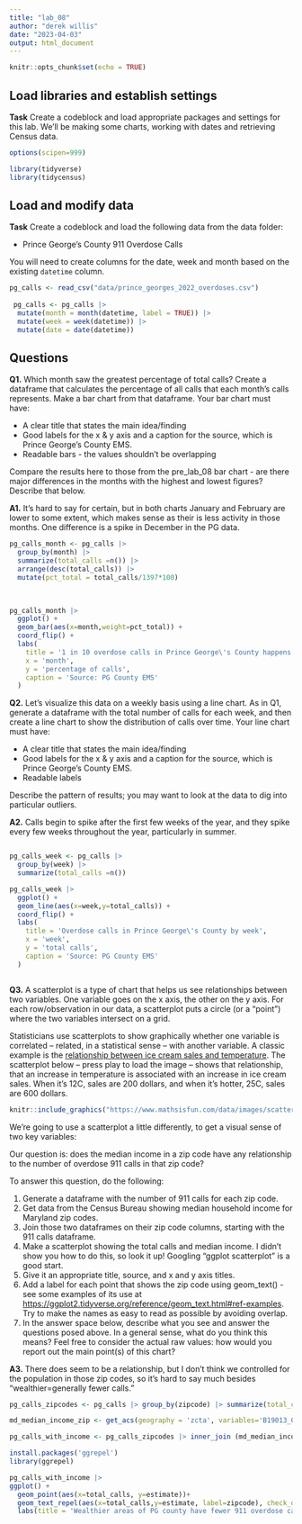 ```yaml
---
title: "lab_08"
author: "derek willis"
date: "2023-04-03"
output: html_document
---
```


```r
knitr::opts_chunk$set(echo = TRUE)
```

## Load libraries and establish settings

**Task** Create a codeblock and load appropriate packages and settings for this lab. We'll be making some charts, working with dates and retrieving Census data.

```r
options(scipen=999)

library(tidyverse)
library(tidycensus)
```

## Load and modify data

**Task** Create a codeblock and load the following data from the data folder:

-   Prince George's County 911 Overdose Calls

You will need to create columns for the date, week and month based on the existing `datetime` column.

```r
pg_calls <- read_csv("data/prince_georges_2022_overdoses.csv")
 
 pg_calls <- pg_calls |>
  mutate(month = month(datetime, label = TRUE)) |> 
  mutate(week = week(datetime)) |> 
  mutate(date = date(datetime))

```

## Questions

**Q1.** Which month saw the greatest percentage of total calls? Create a dataframe that calculates the percentage of all calls that each month's calls represents. Make a bar chart from that dataframe. Your bar chart must have:

-   A clear title that states the main idea/finding
-   Good labels for the x & y axis and a caption for the source, which is Prince George's County EMS.
-   Readable bars - the values shouldn't be overlapping

Compare the results here to those from the pre_lab_08 bar chart - are there major differences in the months with the highest and lowest figures? Describe that below.

**A1.** It's hard to say for certain, but in both charts January and February are lower to some extent, which makes sense as their is less activity in those months. One difference is a spike in December in the PG data.

```r
pg_calls_month <- pg_calls |>
  group_by(month) |>
  summarize(total_calls =n()) |>
  arrange(desc(total_calls)) |>
  mutate(pct_total = total_calls/1397*100)
  
  

```

```r
pg_calls_month |>
  ggplot() +
  geom_bar(aes(x=month,weight=pct_total)) +
  coord_flip() +
  labs(
    title = '1 in 10 overdose calls in Prince George\'s County happens in December',
    x = 'month',
    y = 'percentage of calls',
    caption = 'Source: PG County EMS'
  )
```

**Q2.** Let's visualize this data on a weekly basis using a line chart. As in Q1, generate a dataframe with the total number of calls for each week, and then create a line chart to show the distribution of calls over time. Your line chart must have:

-   A clear title that states the main idea/finding
-   Good labels for the x & y axis and a caption for the source, which is Prince George's County EMS.
-   Readable labels

Describe the pattern of results; you may want to look at the data to dig into particular outliers.

**A2.** Calls begin to spike after the first few weeks of the year, and they spike every few weeks throughout the year, particularly in summer.

```         
```

```r


pg_calls_week <- pg_calls |>
  group_by(week) |>
  summarize(total_calls =n())

pg_calls_week |>
  ggplot() +
  geom_line(aes(x=week,y=total_calls)) +
  coord_flip() +
  labs(
    title = 'Overdose calls in Prince George\'s County by week',
    x = 'week',
    y = 'total calls',
    caption = 'Source: PG County EMS'
  )
```

```r

```

**Q3.** A scatterplot is a type of chart that helps us see relationships between two variables. One variable goes on the x axis, the other on the y axis. For each row/observation in our data, a scatterplot puts a circle (or a "point") where the two variables intersect on a grid.

Statisticians use scatterplots to show graphically whether one variable is correlated -- related, in a statistical sense -- with another variable. A classic example is the [relationship between ice cream sales and temperature](https://www.mathsisfun.com/data/scatter-xy-plots.html). The scatterplot below -- press play to load the image -- shows that relationship, that an increase in temperature is associated with an increase in ice cream sales. When it's 12C, sales are 200 dollars, and when it's hotter, 25C, sales are 600 dollars.

```r
knitr::include_graphics("https://www.mathsisfun.com/data/images/scatter-ice-cream1.svg")
```

We're going to use a scatterplot a little differently, to get a visual sense of two key variables:

Our question is: does the median income in a zip code have any relationship to the number of overdose 911 calls in that zip code?

To answer this question, do the following:

1.  Generate a dataframe with the number of 911 calls for each zip code.
2.  Get data from the Census Bureau showing median household income for Maryland zip codes.
3.  Join those two dataframes on their zip code columns, starting with the 911 calls dataframe.
4.  Make a scatterplot showing the total calls and median income. I didn't show you how to do this, so look it up! Googling "ggplot scatterplot" is a good start.
5.  Give it an appropriate title, source, and x and y axis titles.
6.  Add a label for each point that shows the zip code using geom_text() - see some examples of its use at <https://ggplot2.tidyverse.org/reference/geom_text.html#ref-examples>. Try to make the names as easy to read as possible by avoiding overlap.
7.  In the answer space below, describe what you see and answer the questions posed above. In a general sense, what do you think this means? Feel free to consider the actual raw values: how would you report out the main point(s) of this chart?

**A3.** There does seem to be a relationship, but I don't think we controlled for the population in those zip codes, so it's hard to say much besides "wealthier=generally fewer calls."

```r
pg_calls_zipcodes <- pg_calls |> group_by(zipcode) |> summarize(total_calls = n())

md_median_income_zip <- get_acs(geography = 'zcta', variables='B19013_001', state='MD', year=2019)

pg_calls_with_income <- pg_calls_zipcodes |> inner_join (md_median_income_zip, by = c('zipcode'='GEOID'))

install.packages('ggrepel')
library(ggrepel)

pg_calls_with_income |>
ggplot() +
  geom_point(aes(x=total_calls, y=estimate))+
  geom_text_repel(aes(x=total_calls,y=estimate, label=zipcode), check_overlap = TRUE) +
  labs(title = 'Wealthier areas of PG county have fewer 911 overdose calls', x = 'Median income', y= 'Total calls')





```
